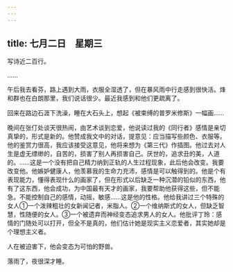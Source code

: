 ```yaml
---
---
---
```

title: 七月二日　星期三
---




写诗近二百行。

……

午后我去看芬，路上遇到大雨，衣服全湿透了，但在暴风雨中行走感到很快活。烽和群也在白朗那里，我们说话很少。最近我感到和他们更疏离了。

回来在路边石涯下洗澡，睡在大石头上，想起《被束缚的普罗米修斯》一幅画……

晚间在张仃处谈天很热闹，由艺术谈到恋爱，他说读过我的《同行者》感情是亲切真挚的，形式是新的。他赞成我文中的对话，提意见：应当描写些颜色、衣服等。他的鉴赏力很高，我应该接受这意见，他将来想为《第三代》作插图。他过去对人生是虚无缥缈的，自苦的，损害了别人再损害自己。厌世的，追求丑的美，人道的。……这是一个没有把自己精力纳到正轨的人生过程现象，此后他会改变。我要改变他。他嫉妒健康人，他羡慕我的生命力充沛，感情是可以触得到的。他是个有表现能力，懂得表现什么的画家了，但在形式以后缺乏一种沉潜的铅似的东西，他有了这东西，他会成功，为中国最有天才的画家，我要帮助他获得这些，但不能急。不能控制自己的感情，动摇，敏感……这是他的性格。他给我讲过三个特殊的女人①一个泼辣粗壮的女新闻记者，米脂人。②一个维纳斯式的女人，但缺乏智慧，性随便的女人。③一个被遗弃而神经变态追求男人的女人。他批评丁玲：感情的门随处可以打开，但全不是真的，他们估计她是现实主义恋爱者，其实她却是个理想主义者。

人在被迫害下，他会变态为可怕的野兽。

落雨了，夜很深才睡。